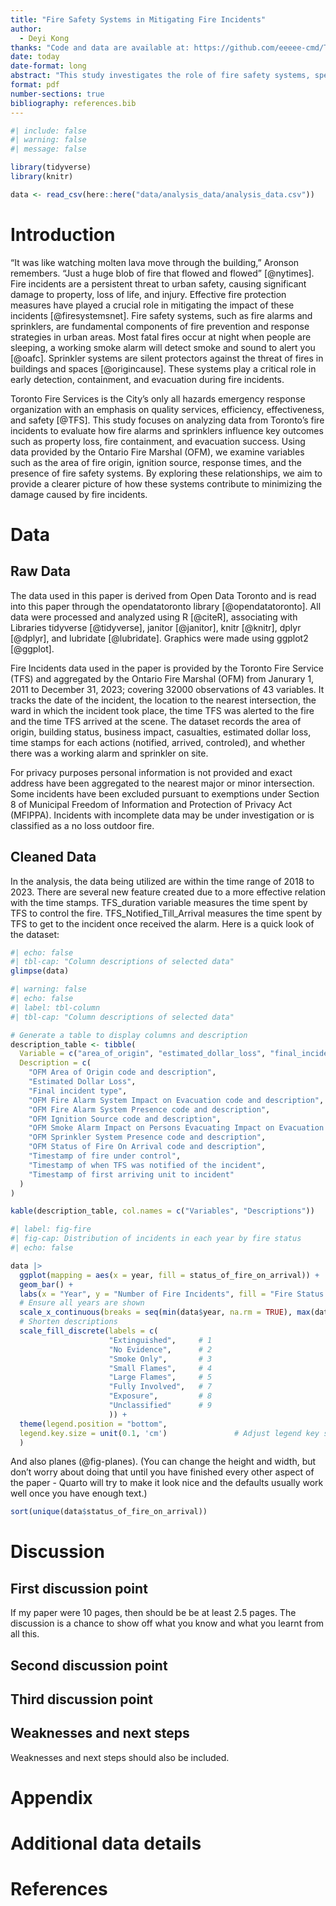 ```yaml
---
title: "Fire Safety Systems in Mitigating Fire Incidents"
author: 
  - Deyi Kong
thanks: "Code and data are available at: https://github.com/eeeee-cmd/Toronto_Fire_System_Analysis.git"
date: today
date-format: long
abstract: "This study investigates the role of fire safety systems, specifically fire alarms and sprinkler systems, in mitigating the effects of fire incidents across Toronto. By analyzing data from the Ontario Fire Marshal (OFM) dataset, we assess how these systems impact evacuation success, fire containment, and the reduction property loss. Our analysis demonstrates that fire safety systems significantly improve outcomes in fire incidents."
format: pdf
number-sections: true
bibliography: references.bib
---
```


```r
#| include: false
#| warning: false
#| message: false

library(tidyverse)
library(knitr)

data <- read_csv(here::here("data/analysis_data/analysis_data.csv"))
```


# Introduction
“It was like watching molten lava move through the building,” Aronson remembers. “Just a huge blob of fire that flowed and flowed” [@nytimes]. Fire incidents are a persistent threat to urban safety, causing significant damage to property, loss of life, and injury. Effective fire protection measures have played a crucial role in mitigating the impact of these incidents [@firesystemsnet]. Fire safety systems, such as fire alarms and sprinklers, are fundamental components of fire prevention and response strategies in urban areas. Most fatal fires occur at night when people are sleeping, a working smoke alarm will detect smoke and sound to alert you [@oafc]. Sprinkler systems are silent protectors against the threat of fires in buildings and spaces [@origincause]. These systems play a critical role in early detection, containment, and evacuation during fire incidents.

Toronto Fire Services is the City’s only all hazards emergency response organization with an emphasis on quality services, efficiency, effectiveness, and safety [@TFS]. This study focuses on analyzing data from Toronto's fire incidents to evaluate how fire alarms and sprinklers influence key outcomes such as property loss, fire containment, and evacuation success. Using data provided by the Ontario Fire Marshal (OFM), we examine variables such as the area of fire origin, ignition source, response times, and the presence of fire safety systems. By exploring these relationships, we aim to provide a clearer picture of how these systems contribute to minimizing the damage caused by fire incidents.


# Data {#sec-data}

## Raw Data
The data used in this paper is derived from Open Data Toronto and is read into this paper through the opendatatoronto library [@opendatatoronto]. All data were processed and analyzed using R [@citeR], associating with Libraries tidyverse [@tidyverse], janitor [@janitor], knitr [@knitr], dplyr [@dplyr], and lubridate [@lubridate]. Graphics were made using ggplot2 [@ggplot].

Fire Incidents data used in the paper is provided by the Toronto Fire Service (TFS) and aggregated by the Ontario Fire Marshal (OFM) from Janurary 1, 2011 to December 31, 2023; covering 32000 observations of 43 variables. It tracks the date of the incident, the location to the nearest intersection, the ward in which the incident took place, the time TFS was alerted to the fire and the time TFS arrived at the scene. The dataset records the area of origin, building status, business impact, casualties, estimated dollar loss, time stamps for each actions (notified, arrived, controled), and whether there was a working alarm and sprinkler on site.

For privacy purposes personal information is not provided and exact address have been aggregated to the nearest major or minor intersection. Some incidents have been excluded pursuant to exemptions under Section 8 of Municipal Freedom of Information and Protection of Privacy Act (MFIPPA). Incidents with incomplete data may be under investigation or is classified as a no loss outdoor fire.

## Cleaned Data

In the analysis, the data being utilized are within the time range of 2018 to 2023.
There are several new feature created due to a more effective relation with the time stamps. TFS_duration variable measures the time spent by TFS to control the fire. TFS_Notified_Till_Arrival measures the time spent by TFS to get to the incident once received the alarm. Here is a quick look of the dataset:

```r
#| echo: false
#| tbl-cap: "Column descriptions of selected data"
glimpse(data)
```

```r
#| warning: false
#| echo: false
#| label: tbl-column
#| tbl-cap: "Column descriptions of selected data"

# Generate a table to display columns and description
description_table <- tibble(
  Variable = c("area_of_origin", "estimated_dollar_loss", "final_incident_type", "fire_alarm_system_impact_on_evacuation", "fire_alarm_system_presence", "ignition_source", "smoke_alarm_impact_on_persons_evacuating_impact_on_evacuation", "sprinkler_system_presence", "status_of_fire_on_arrival", "fire_under_control_time", "tfs_alarm_time", "tfs_arrival_time"),
  Description = c(
    "OFM Area of Origin code and description",
    "Estimated Dollar Loss",
    "Final incident type",
    "OFM Fire Alarm System Impact on Evacuation code and description",
    "OFM Fire Alarm System Presence code and description",
    "OFM Ignition Source code and description",
    "OFM Smoke Alarm Impact on Persons Evacuating Impact on Evacuation code and description",
    "OFM Sprinkler System Presence code and description",
    "OFM Status of Fire On Arrival code and description",
    "Timestamp of fire under control",
    "Timestamp of when TFS was notified of the incident",
    "Timestamp of first arriving unit to incident"
  )
)

kable(description_table, col.names = c("Variables", "Descriptions"))
```

```r
#| label: fig-fire
#| fig-cap: Distribution of incidents in each year by fire status
#| echo: false

data |> 
  ggplot(mapping = aes(x = year, fill = status_of_fire_on_arrival)) +
  geom_bar() +
  labs(x = "Year", y = "Number of Fire Incidents", fill = "Fire Status when Arrived") +
  # Ensure all years are shown
  scale_x_continuous(breaks = seq(min(data$year, na.rm = TRUE), max(data$year, na.rm = TRUE), by = 1)) + 
  # Shorten descriptions
  scale_fill_discrete(labels = c(
                      "Extinguished",     # 1
                      "No Evidence",      # 2
                      "Smoke Only",       # 3
                      "Small Flames",     # 4
                      "Large Flames",     # 5
                      "Fully Involved",   # 7
                      "Exposure",         # 8
                      "Unclassified"      # 9
                      )) +  
  theme(legend.position = "bottom",
  legend.key.size = unit(0.1, 'cm')               # Adjust legend key size
  )
```


And also planes (@fig-planes). (You can change the height and width, but don't worry about doing that until you have finished every other aspect of the paper - Quarto will try to make it look nice and the defaults usually work well once you have enough text.)


```r
sort(unique(data$status_of_fire_on_arrival))
```


# Discussion {#sec-discussion}

## First discussion point {#sec-first-point}

If my paper were 10 pages, then should be be at least 2.5 pages. The discussion is a chance to show off what you know and what you learnt from all this. 

## Second discussion point

## Third discussion point

## Weaknesses and next steps

Weaknesses and next steps should also be included.

\newpage

\appendix

# Appendix {-}


# Additional data details



\newpage


# References


